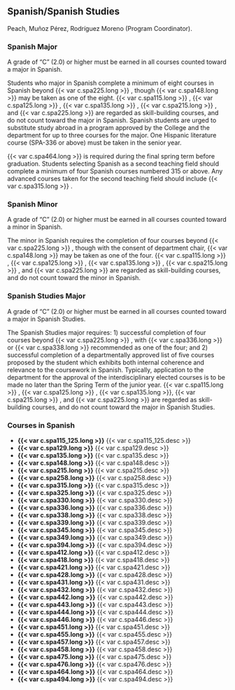 ## Spanish/Spanish Studies

Peach, Muñoz Pérez, Rodríguez Moreno (Program Coordinator).

### Spanish Major 
A grade of “C” (2.0) or higher must be earned in all courses counted toward a major in Spanish. 

Students who major in Spanish complete a minimum of eight courses in Spanish beyond {{< var c.spa225.long >}} , though {{< var c.spa148.long >}} may be taken as one of the eight. {{< var c.spa115.long >}} , {{< var c.spa125.long >}} , {{< var c.spa135.long >}} , {{< var c.spa215.long >}} , and {{< var c.spa225.long >}} are regarded as skill-building courses, and do not count toward the major in Spanish. Spanish students are urged to substitute study abroad in a program approved by the College and the department for up to three courses for the major. One Hispanic literature course (SPA-336 or above) must be taken in the senior year. 

{{< var c.spa464.long >}} is required during the final spring term before graduation. Students selecting Spanish as a second teaching field should complete a minimum of four Spanish courses numbered 315 or above. Any advanced courses taken for the second teaching field should include {{< var c.spa315.long >}} . 

### Spanish Minor

A grade of “C” (2.0) or higher must be earned in all courses counted toward a minor in Spanish. 

The minor in Spanish requires the completion of four courses beyond {{< var c.spa225.long >}} , though with the consent of department chair, {{< var c.spa148.long >}} may be taken as one of the four. {{< var c.spa115.long >}} , {{< var c.spa125.long >}} , {{< var c.spa135.long >}} , {{< var c.spa215.long >}} , and {{< var c.spa225.long >}} are regarded as skill-building courses, and do not count toward the minor in Spanish. 

### Spanish Studies Major
 
A grade of “C” (2.0) or higher must be earned in all courses counted toward a major in Spanish Studies. 

The Spanish Studies major requires: 1) successful completion of four courses beyond {{< var c.spa225.long >}} , with {{< var c.spa336.long >}} or {{< var c.spa338.long >}} recommended as one of the four; and 2) successful completion of a departmentally approved list of five courses proposed by the student which exhibits both internal coherence and relevance to the coursework in Spanish. Typically, application to the department for the approval of the interdisciplinary elected courses is to be made no later than the Spring Term of the junior year. {{< var c.spa115.long >}} , {{< var c.spa125.long >}} , {{< var c.spa135.long >}}, {{< var c.spa215.long >}} , and {{< var c.spa225.long >}} are regarded as skill-building courses, and do not count toward the major in Spanish Studies.

### Courses in Spanish
- **{{< var c.spa115_125.long >}}**
  {{< var c.spa115_125.desc >}}  
- **{{< var c.spa129.long >}}**
  {{< var c.spa129.desc >}}
- **{{< var c.spa135.long >}}**
  {{< var c.spa135.desc >}}  
- **{{< var c.spa148.long >}}**
  {{< var c.spa148.desc >}}
- **{{< var c.spa215.long >}}**
  {{< var c.spa215.desc >}}  
- **{{< var c.spa258.long >}}**
  {{< var c.spa258.desc >}}
- **{{< var c.spa315.long >}}**
  {{< var c.spa315.desc >}}  
- **{{< var c.spa325.long >}}**
  {{< var c.spa325.desc >}}
- **{{< var c.spa330.long >}}**
  {{< var c.spa330.desc >}}  
- **{{< var c.spa336.long >}}**
  {{< var c.spa336.desc >}}
- **{{< var c.spa338.long >}}**
  {{< var c.spa338.desc >}}  
- **{{< var c.spa339.long >}}**
  {{< var c.spa339.desc >}}
- **{{< var c.spa345.long >}}**
  {{< var c.spa345.desc >}}  
- **{{< var c.spa349.long >}}**
  {{< var c.spa349.desc >}}
- **{{< var c.spa394.long >}}**
  {{< var c.spa394.desc >}}  
- **{{< var c.spa412.long >}}**
  {{< var c.spa412.desc >}}
- **{{< var c.spa418.long >}}**
  {{< var c.spa418.desc >}}
- **{{< var c.spa421.long >}}**
  {{< var c.spa421.desc >}}
- **{{< var c.spa428.long >}}**
  {{< var c.spa428.desc >}}
- **{{< var c.spa431.long >}}**
  {{< var c.spa431.desc >}}
- **{{< var c.spa432.long >}}**
  {{< var c.spa432.desc >}}
- **{{< var c.spa442.long >}}**
  {{< var c.spa442.desc >}}
- **{{< var c.spa443.long >}}**
  {{< var c.spa443.desc >}}  
- **{{< var c.spa444.long >}}**
  {{< var c.spa444.desc >}}
- **{{< var c.spa446.long >}}**
  {{< var c.spa446.desc >}}
- **{{< var c.spa451.long >}}**
  {{< var c.spa451.desc >}}
- **{{< var c.spa455.long >}}**
  {{< var c.spa455.desc >}}
- **{{< var c.spa457.long >}}**
  {{< var c.spa457.desc >}}
- **{{< var c.spa458.long >}}**
  {{< var c.spa458.desc >}}
- **{{< var c.spa475.long >}}**
  {{< var c.spa475.desc >}}
- **{{< var c.spa476.long >}}**
  {{< var c.spa476.desc >}}
- **{{< var c.spa464.long >}}**
  {{< var c.spa464.desc >}}
- **{{< var c.spa494.long >}}**
  {{< var c.spa494.desc >}}
